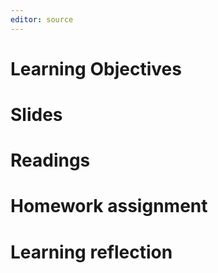 ```yaml
---
editor: source
---
```


# Learning Objectives

# Slides

# Readings

# Homework assignment

# Learning reflection

